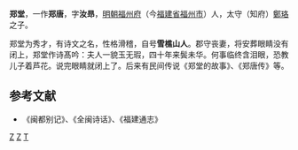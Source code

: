 '''郑堂'''，一作'''郑唐'''，字'''汝昻'''，[[明朝|明朝]][[福州府|福州府]]（今[[福建省|福建省]][[福州市|福州市]]）人，太守（知府）[[鄭珞|鄭珞]]之子。

郑堂为秀才，有诗文之名，性格滑稽，自号'''雪樵山人'''。郡守丧妻，将安葬眼睛没有闭上，郑堂作诗髙吟：夫人一貌玉无瑕，四十年来鬓未华。何事临终含泪眼，恐教儿子着芦花。说完眼睛就闭上了。后来有民间传说《郑堂的故事》、《郑唐传》等。

==参考文献==
*《闽都别记》、《全闽诗话》、《福建通志》
{{明朝人物小作品}}
[[Category:明朝詩人|Z]]
[[Category:福州人|Z]]
[[Category:郑姓|T]]